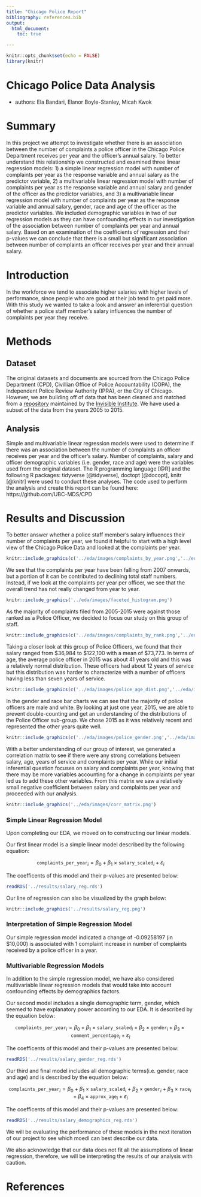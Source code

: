 ```yaml
---
title: "Chicago Police Report"
bibliography: references.bib
output: 
  html_document:
    toc: true

---
```


```r
knitr::opts_chunk$set(echo = FALSE)
library(knitr)
```


# Chicago Police Data Analysis

- authors: Ela Bandari, Elanor Boyle-Stanley, Micah Kwok

# Summary 

In this project we attempt to investigate whether there is an association between the number of complaints a police officer in the Chicago Police Department receives per year and the officer's annual salary. To better understand this relationship we constructed and examined three linear regression models: 1) a simple linear regression model with number of complaints per year as the response variable and annual salary as the predictor variable, 2) a multivariable linear regression model with number of complaints per year as the response variable and annual salary and gender of the officer as the predictor variables, and 3) a multivariable linear regression model with number of complaints per year as the response variable and annual salary, gender, race and age of the officer as the predictor variables. We included demographic variables in two of our regression models as they can have confounding effects in our investigation of the association between number of complaints per year and annual salary. Based on an examination of the coefficients of regression and their p-values we can conclude that there is a small but significant association between number of complaints an officer receives per year and their annual salary.

# Introduction

In the workforce we tend to associate higher salaries with higher levels of performance, since people who are good at their job tend to get paid more. With this study we wanted to take a look and answer an inferential question of whether a police staff member's salary influences the number of complaints per year they receive.

# Methods

## Dataset
The original datasets and documents are sourced from the Chicago Police Department (CPD), Civillian Office of Police Accountability (COPA), the Independent Police Review Authority (IPRA), or the City of Chicago. However, we are building off of data that has been cleaned and matched from a [repository](https://github.com/invinst/chicago-police-data) maintained by the [Invisible Institute](https://invisible.institute/introduction). We have used a subset of the data from the years 2005 to 2015. 

## Analysis
Simple and multivariable linear regression models were used to determine if there was an association between the number of complaints an officer receives per year and the officer's salary. Number of complaints, salary and officer demographic variables (i.e. gender, race and age) were the variables used from the original dataset. The R programming language [@R] and the following R packages: tidyverse [@tidyverse], doctopt [@docopt], knitr [@knitr] were used to conduct these analyses. The code used to perform the analysis and create this report can be found here: https://github.com/UBC-MDS/CPD

# Results and Discussion

To better answer whether a police staff member's salary influences their number of complaints per year, we found it helpful to start with a high level view of the Chicago Police Data and looked at the complaints per year. 

```r
knitr::include_graphics(c('../eda/images/complaints_by_year.png','../eda/images/staff_by_year.png'))
```

We see that the complaints per year have been falling from 2007 onwards, but a portion of it can be contributed to declining total staff numbers. Instead, if we look at the complaints per year per officer, we see that the overall trend has not really changed from year to year.

```r
knitr::include_graphics('../eda/images/faceted_histogram.png')
```

As the majority of complaints filed from 2005-2015 were against those ranked as a Police Officer, we decided to focus our study on this group of staff. 

```r
knitr::include_graphics(c('../eda/images/complaints_by_rank.png','../eda/images/police_salary_dist.png'))
```


Taking a closer look at this group of Police Officers, we found that their salary ranged from \$36,984 to \$122,100 with a mean of \$73,773. In terms of age, the average police officer in 2015 was about 41 years old and this was a relatively normal distribution. These officers had about 12 years of service but this distribution was harder to characterize with a number of officers having less than seven years of service. 


```r
knitr::include_graphics(c('../eda/images/police_age_dist.png','../eda/images/police_exp_dist.png'))
```

In the gender and race bar charts we can see that the majority of police officers are male and white. By looking at just one year, 2015, we are able to prevent double-counting and get an understanding of the distributions of the Police Officer sub-group. We chose 2015 as it was relatively recent and represented the other years quite well.

```r
knitr::include_graphics(c('../eda/images/police_gender.png','../eda/images/police_race.png'))
```

With a better understanding of our group of interest, we generated a correlation matrix to see if there were any strong correlations between salary, age, years of service and complaints per year. While our initial inferential question focuses on salary and complaints per year, knowing that there may be more variables accounting for a change in complaints per year led us to add these other variables. From this matrix we saw a relatively small negative coefficient between salary and complaints per year and proceeded with our analysis.

```r
knitr::include_graphics('../eda/images/corr_matrix.png')
```


### Simple Linear Regression Model

Upon completing our EDA, we moved on to constructing our linear models.

Our first linear model is a simple linear model described by the following equation:

$$ \texttt{complaints_per_year}_i = \beta_0 + \beta_1 \times \texttt{salary_scaled}_i + \varepsilon_i $$
 
The coefficents of this model and their p-values are presented below:

```r
readRDS('../results/salary_reg.rds')
```

Our line of regression can also be visualized by the graph below:

```r
knitr::include_graphics('../results/salary_reg.png')
```

### Interpretation of Simple Regression Model 
Our simple regression model indicated a change of -0.09258197 (in \$10,000) is associated with 1 complaint increase in number of complaints received by a police officer in a year.

### Multivariable Regression Models
In addition to the simple regression model, we have also considered multivariable linear regression models that would take into account confounding effects by demographics factors.

Our second model includes a single demographic term, gender, which seemed to have explanatory power according to our EDA. It is described by the equation below:

$$ \texttt{complaints_per_year}_i = \beta_0 + \beta_1 \times \texttt{salary_scaled}_i + \beta_2 \times \texttt{gender}_i + \beta_3 \times \texttt{comment_percentage}_i + \varepsilon_i $$

The coefficents of this model and their p-values are presented below:

```r
readRDS('../results/salary_gender_reg.rds')
```

Our third and final model includes all demographic terms(i.e. gender, race and age) and is described by the equation below:

$$ \texttt{complaints_per_year}_i = \beta_0 + \beta_1 \times \texttt{salary_scaled}_i + \beta_2 \times \texttt{gender}_i + \beta_3 \times \texttt{race}_i +  \beta_4 \times \texttt{approx_age}_i + \varepsilon_i $$

The coefficents of this model and their p-values are presented below:

```r
readRDS('../results/salary_demographics_reg.rds')
```

We will be evaluating the performance of these models in the next iteration of our project to see which moedl can best describe our data. 

We also acknowledge that our data does not fit all the assumptions of linear regression, therefore, we will be interpreting the results of our analysis with caution.

# References
